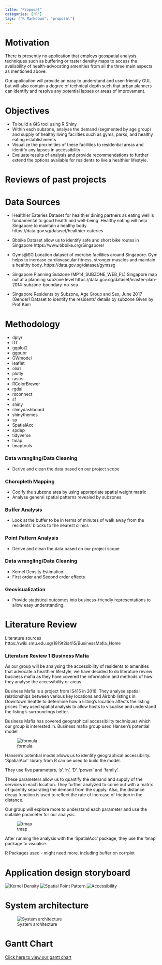 ```yaml
---
title: "Proposal"
categories: ["R"]
tags: ["R Markdown", "proposal"]
---
```


# Motivation

There is presently no application that employs geospatial analysis techniques such as buffering or raster density maps to access the availability of health-advocating amenities from all the three main aspects as mentioned above.

Our application will provide an easy to understand and user-friendly GUI, but will also contain a degree of technical depth such that urban planners can identify and resolve any potential lapses or areas of improvement.

# Objectives

* To build a GIS tool using R Shiny
* Within each subzone, analyse the demand (segmented by age group) and supply of healthy living facilities such as gyms, parks, and healthy eating establishments
* Visualize the proximities of these facilities to residential areas and identify any lapses in accessibility
* Evaluate results of analysis and provide recommendations to further extend the options available for residents to live a healthier lifestyle.

# Reviews of past projects

# Data Sources
* Healthier Eateries 
Dataset for healthier dining partners as eating well is fundamental to good health and well-being. Healthy eating will help Singapore to maintain a healthy body.
https://data.gov.sg/dataset/healthier-eateries

* Bbbike
Dataset allow us to identify safe and short bike routes in Singapore
https://www.bbbike.org/Singapore/


* Gyms@SG
Location dataset of exercise facilities around Singapore. Gym helps to increase
cardiovascular fitness, stronger muscles and maintain a healthy body. 
https://data.gov.sg/dataset/gymssg


* Singapore Planning Subzone (MP14_SUBZONE_WEB_PL) 
Singapore map out at a planning subzone level
https://data.gov.sg/dataset/master-plan-2014-subzone-boundary-no-sea

* Singapore Residents by Subzone, Age Group and Sex, June 2017 (Gender)
Dataset to identify the residents’ details by subzone
Given by Prof Kam

# Methodology
* dplyr
* DT
* ggplot2
* ggpubr
* GWmodel
* leaflet
* olsrr
* plotly
* raster
* RColorBrewer
* rgdal
* rsconnect
* sf
* shiny
* shinydashboard
* shinythemes
* sp
* SpatialAcc
* spdep
* tidyverse
* tmap
* tmaptools

### Data wrangling/Data Cleaning

* Derive and clean the data based on our project scope

### Choropleth Mapping

* Codify the subzone area by using appropriate spatial weight matrix
* Analyse general spatial patterns revealed by subzones


### Buffer Analysis

* Look at the buffer to be in terms of minutes of walk away from the residents’ blocks to the nearest clinics


### Point Pattern Analysis

* Derive and clean the data based on our project scope

### Data wrangling/Data Cleaning

* Kernel Density Estimation
* First order and Second order effects

### Geovisualization
* Provide statistical outcomes into business-friendly representations to allow easy understanding.


# Literature Review

Literature sources
https://wiki.smu.edu.sg/1819t2is415/BusinessMafia_Home

### Literature Review 1:Business Mafia

As our group will be analysing the accessibility of residents to amenities that advocate a healthier lifestyle, we have decided to do literature review business mafia as they have covered the information and methods of how they analyse the accessibility or areas.

Business Mafia is a project from IS415 in 2018. They analyse spatial relationships between various key locations and Airbnb listings in Downtown Seattle to determine how a listing’s location affects the listing prices  They used spatial analysis to allow hosts to visualise and understand the listing’s surroundings better.

Business Mafia has covered geographical accessibility techniques which our group is interested in. Business mafia group used Hansen’s potential model 

![formula](/proposal_files/figure-html/formula.jpg)

Hansen’s potential model allows us to identify geographical accessibility. ‘SpatialAcc’ library from R can be used to build the model. 

They use five parameters, ‘p’, ‘n’, ‘D’, ‘power’ and ‘family’. 

These parameters allow us to quantify the demand and supply of the services in each location. They further analyzed to come out with a matrix of quantity separating the demand from the supply. Also, the distance decay function is used to reflect the rate of increase of friction in the distance. 

Our group will explore more to understand each parameter and use the suitable parameter for our analysis. 


![tmap](/proposal_files/figure-html/tmap.jpg)

After running the analysis with the ‘SpatialAcc’ package, they use the ‘tmap’ package to visualise. 



R Packages used - might need more, including buffer on corrplot

# Application design storyboard
![Kernel Density](/proposal_files/figure-html/Storyboard KD.jpg)
![Spatial Point Pattern](/proposal_files/figure-html/Storyboard SPP.jpg)
![Accessibility](/proposal_files/figure-html/Storyboard Acc.jpg)

# System architecture
![System architecture](/proposal_files/figure-html/arch.jpg)

# Gantt Chart
[Click here to view our gantt chart](https://projects.hive.com/?shareToken=44r46wc6ScY7MjSSX5MRFfsijvrSZJsPErmyE9sSzNWamBqZEDHFYSXaZrf9kAXP)
